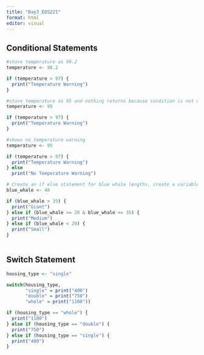 ```yaml
---
title: "Day3_EDS221"
format: html
editor: visual
---
```


## Conditional Statements

```r
#store temperature as 98.2
temperature <- 98.2

if (temperature > 97) {
  print("Temperature Warning")
}

#store temperature as 95 and nothing returns because condition is not met
temperature <- 95

if (temperature > 97) {
  print("Temperature Warning")
}

#shows no temperature warning
temperature <- 95

if (temperature > 97) {
  print("Temperature Warning")
} else
  print("No Temperature Warning")

```

```r
# Create an if else statement for blue whale lengths, create a variable blue whale, which has a value of 40. add an if else statements that returns giant if the length exceeds 35, medium if the length is between 20 and 35, or small if the length is less than 20
blue_whale <- 40

if (blue_whale > 35) {
  print("Giant")
} else if (blue_whale >= 20 & blue_whale <= 35) {
  print("Medium")
} else if (blue_whale < 20) {
  print("Small")
}
 
```

## Switch Statement

```r
housing_type <- "single"

switch(housing_type, 
       "single" = print("400")
       "double" = print("750")
       "whole" = print("1100"))

if (housing_type == "whole") {
  print("1100")
} else if (housing_type == "double") {
  print("750")
} else if (housing_type == "single") {
  print("400")
}
```
